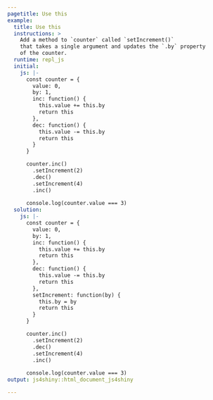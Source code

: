 ```yaml
---
pagetitle: Use this
example:
  title: Use this
  instructions: >
    Add a method to `counter` called `setIncrement()`
    that takes a single argument and updates the `.by` property
    of the counter.
  runtime: repl_js
  initial:
    js: |-
      const counter = {
        value: 0,
        by: 1,
        inc: function() {
          this.value += this.by
          return this
        },
        dec: function() {
          this.value -= this.by
          return this
        }
      }

      counter.inc()
        .setIncrement(2)
        .dec()
        .setIncrement(4)
        .inc()
        
      console.log(counter.value === 3)
  solution:
    js: |-
      const counter = {
        value: 0,
        by: 1,
        inc: function() {
          this.value += this.by
          return this
        },
        dec: function() {
          this.value -= this.by
          return this
        },
        setIncrement: function(by) {
          this.by = by
          return this
        }
      }

      counter.inc()
        .setIncrement(2)
        .dec()
        .setIncrement(4)
        .inc()
        
      console.log(counter.value === 3)
output: js4shiny::html_document_js4shiny

---
```


